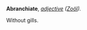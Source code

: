 '''Abranchiate''', ''[[adjective (part of speech)|adjective]]'' ''([[Zo&ouml;l (subject)|Zo&ouml;l]]).''

Without gills.
